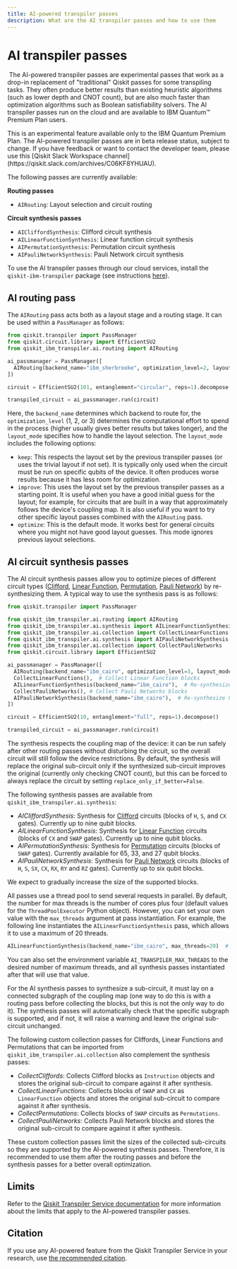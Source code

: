 ```yaml
---
title: AI-powered transpiler passes
description: What are the AI transpiler passes and how to use them
---
```


# AI transpiler passes
​
The AI-powered transpiler passes are experimental passes that work as a drop-in replacement of "traditional" Qiskit passes for some transpiling tasks. They often produce better results than existing heuristic algorithms (such as lower depth and CNOT count), but are also much faster than optimization algorithms such as Boolean satisfiability solvers. The AI transpiler passes run on the cloud and are available to IBM Quantum&trade; Premium Plan users.


<Admonition type="note">
    This is an experimental feature available only to the IBM Quantum Premium Plan.
    The AI-powered transpiler passes are in beta release status, subject to change.
    If you have feedback or want to contact the developer team, please use this [Qiskit Slack Workspace channel](https://qiskit.slack.com/archives/C06KF8YHUAU).
</Admonition>

The following passes are currently available:

**Routing passes**
 - `AIRouting`: Layout selection and circuit routing

**Circuit synthesis passes**
 - `AICliffordSynthesis`: Clifford circuit synthesis
 - `AILinearFunctionSynthesis`: Linear function circuit synthesis
 - `AIPermutationSynthesis`: Permutation circuit synthesis
 - `AIPauliNetworkSynthesis`: Pauli Network circuit synthesis

To use the AI transpiler passes through our cloud services, install the `qiskit-ibm-transpiler` package (see instructions [here](./qiskit-transpiler-service#install-transpiler-service)).

## AI routing pass

The `AIRouting` pass acts both as a layout stage and a routing stage. It can be used within a `PassManager` as follows:

```python
from qiskit.transpiler import PassManager
from qiskit.circuit.library import EfficientSU2
from qiskit_ibm_transpiler.ai.routing import AIRouting

ai_passmanager = PassManager([
  AIRouting(backend_name="ibm_sherbrooke", optimization_level=2, layout_mode="optimize")
])

circuit = EfficientSU2(101, entanglement="circular", reps=1).decompose()

transpiled_circuit = ai_passmanager.run(circuit)
```

Here, the `backend_name` determines which backend to route for, the `optimization_level` (1, 2, or 3) determines the computational effort to spend in the process (higher usually gives better results but takes longer), and the `layout_mode` specifies how to handle the layout selection.
The `layout_mode` includes the following options:

- `keep`: This respects the layout set by the previous transpiler passes (or uses the trivial layout if not set). It is typically only used when the circuit must be run on specific qubits of the device. It often produces worse results because it has less room for optimization.
- `improve`: This uses the layout set by the previous transpiler passes as a starting point. It is useful when you have a good initial guess for the layout; for example, for circuits that are built in a way that approximately follows the device's coupling map. It is also useful if you want to try other specific layout passes combined with the `AIRouting` pass.
- `optimize`: This is the default mode. It works best for general circuits where you might not have good layout guesses. This mode ignores previous layout selections.

## AI circuit synthesis passes

The AI circuit synthesis passes allow you to optimize pieces of different circuit types ([Clifford](/api/qiskit/qiskit.quantum_info.Clifford), [Linear Function](/api/qiskit/qiskit.circuit.library.LinearFunction), [Permutation](/api/qiskit/qiskit.circuit.library.Permutation#permutation), [Pauli Network](/api/qiskit/qiskit.circuit.library.PauliNetwork)) by re-synthesizing them. A typical way to use the synthesis pass is as follows:

```python
from qiskit.transpiler import PassManager

from qiskit_ibm_transpiler.ai.routing import AIRouting
from qiskit_ibm_transpiler.ai.synthesis import AILinearFunctionSynthesis
from qiskit_ibm_transpiler.ai.collection import CollectLinearFunctions
from qiskit_ibm_transpiler.ai.synthesis import AIPauliNetworkSynthesis
from qiskit_ibm_transpiler.ai.collection import CollectPauliNetworks
from qiskit.circuit.library import EfficientSU2

ai_passmanager = PassManager([
  AIRouting(backend_name="ibm_cairo", optimization_level=3, layout_mode="optimize"),  # Route circuit
  CollectLinearFunctions(),  # Collect Linear Function blocks
  AILinearFunctionSynthesis(backend_name="ibm_cairo"),  # Re-synthesize Linear Function blocks
  CollectPauliNetworks(), # Collect Pauli Networks blocks
  AIPauliNetworkSynthesis(backend_name="ibm_cairo"),  # Re-synthesize Pauli Network blocks
])

circuit = EfficientSU2(10, entanglement="full", reps=1).decompose()

transpiled_circuit = ai_passmanager.run(circuit)
```

The synthesis respects the coupling map of the device: it can be run safely after other routing passes without disturbing the circuit, so the overall circuit will still follow the device restrictions. By default, the synthesis will replace the original sub-circuit only if the synthesized sub-circuit improves the original (currently only checking CNOT count), but this can be forced to always replace the circuit by setting `replace_only_if_better=False`.

The following synthesis passes are available from `qiskit_ibm_transpiler.ai.synthesis`:

- *AICliffordSynthesis*: Synthesis for [Clifford](/api/qiskit/qiskit.quantum_info.Clifford) circuits (blocks of `H`, `S`, and `CX` gates). Currently up to nine qubit blocks.
- *AILinearFunctionSynthesis*: Synthesis for [Linear Function](/api/qiskit/qiskit.circuit.library.LinearFunction) circuits (blocks of `CX` and `SWAP` gates). Currently up to nine qubit blocks.
- *AIPermutationSynthesis*: Synthesis for [Permutation](/api/qiskit/qiskit.circuit.library.Permutation#permutation) circuits (blocks of `SWAP` gates). Currently available for 65, 33, and 27 qubit blocks.
- *AIPauliNetworkSynthesis*: Synthesis for [Pauli Network](/api/qiskit/qiskit.circuit.library.PauliNetwork) circuits (blocks of `H`, `S`, `SX`, `CX`, `RX`, `RY` and `RZ` gates). Currently up to six qubit blocks.

We expect to gradually increase the size of the supported blocks.

All passes use a thread pool to send several requests in parallel. By default, the number for max threads is the number of cores plus four (default values for the `ThreadPoolExecutor` Python object). However, you can set your own value with the `max_threads` argument at pass instantiation. For example, the following line instantiates the `AILinearFunctionSynthesis` pass, which allows it to use a maximum of 20 threads.

```python
AILinearFunctionSynthesis(backend_name="ibm_cairo", max_threads=20)  # Re-synthesize Linear Function blocks using 20 threads max
```

You can also set the environment variable `AI_TRANSPILER_MAX_THREADS` to the desired number of maximum threads, and all synthesis passes instantiated after that will use that value.

For the AI synthesis passes to synthesize a sub-circuit, it must lay on a connected subgraph of the coupling map (one way to do this is with a routing pass before collecting the blocks, but this is not the only way to do it). The synthesis passes will automatically check that the specific subgraph is supported, and if not, it will raise a warning and leave the original sub-circuit unchanged.

The following custom collection passes for Cliffords, Linear Functions and Permutations that can be imported from `qiskit_ibm_transpiler.ai.collection` also complement the synthesis passes:

- *CollectCliffords*: Collects Clifford blocks as `Instruction` objects and stores the original sub-circuit to compare against it after synthesis.
- *CollectLinearFunctions*: Collects blocks of `SWAP` and `CX` as `LinearFunction` objects and stores the original sub-circuit to compare against it after synthesis.
- *CollectPermutations*: Collects blocks of `SWAP` circuits as `Permutations`.
- *CollectPauliNetworks*: Collects Pauli Network blocks and stores the original sub-circuit to compare against it after synthesis.

These custom collection passes limit the sizes of the collected sub-circuits so they are supported by the AI-powered synthesis passes. Therefore, it is recommended to use them after the routing passes and before the synthesis passes for a better overall optimization.

## Limits

Refer to the [Qiskit Transpiler Service documentation](./qiskit-transpiler-service#limits-of-the-qiskit-transpiler-service) for more information about the limits that apply to the AI-powered transpiler passes.

## Citation

If you use any AI-powered feature from the Qiskit Transpiler Service in your research, use [the recommended citation](./qiskit-transpiler-service#citation).
